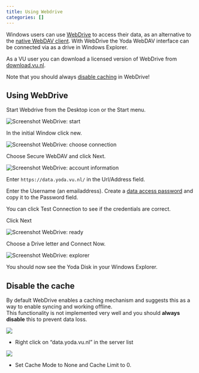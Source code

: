 ```yaml
---
title: Using Webdrive
categories: []
---
```


Windows users can use [WebDrive](https://webdrive.com/) to access their data,
as an alternative to the [native WebDAV client](./yoda_using_windowsexplorer.qmd). 
With WebDrive the Yoda WebDAV interface can be connected via as a drive in 
Windows Explorer. 

As a VU user you can download a licensed version of WebDrive from [download.vu.nl](https://download.vu.nl).

Note that you should always [disable caching](#disable-the-cache) in WebDrive!

## Using WebDrive

Start Webdrive from the Desktop icon or the Start menu.

![](/public/manuals/yoda/screenshot-webdrive-start.png "Screenshot WebDrive: start")

In the initial Window click new.

![](/public/manuals/yoda/screenshot-webdrive-choose.png "Screenshot WebDrive: choose connection")

Choose Secure WebDAV and click Next.

![](/public/manuals/yoda/screenshot-webdrive-account.png "Screenshot WebDrive: account information")

Enter `https://data.yoda.vu.nl/` in the Url/Address field.

Enter the Username (an emailaddress). Create a [data access password](./yoda_dap.qmd) and copy it to the Password field.

You can click Test Connection to see if the credentials are correct. 

Click Next

![](/public/manuals/yoda/screenshot-webdrive-ready.png "Screenshot WebDrive: ready")

Choose a Drive letter and Connect Now.

![](/public/manuals/yoda/screenshot-webdrive-explorer.png "Screenshot WebDrive: explorer")

You should now see the Yoda Disk in your Windows Explorer.

## Disable the cache
By default WebDrive enables a caching mechanism and suggests this as a way to enable syncing and working offline.   
This functionality is not implemented very well and you should **always disable** this to prevent data loss.

![](/public/manuals/yoda/screenshot-webdrive-properties.png)

- Right click on "data.yoda.vu.nl" in the server list

![](/public/manuals/yoda/screenshot-webdrive-cache.png)

- Set Cache Mode to None and Cache Limit to 0.
